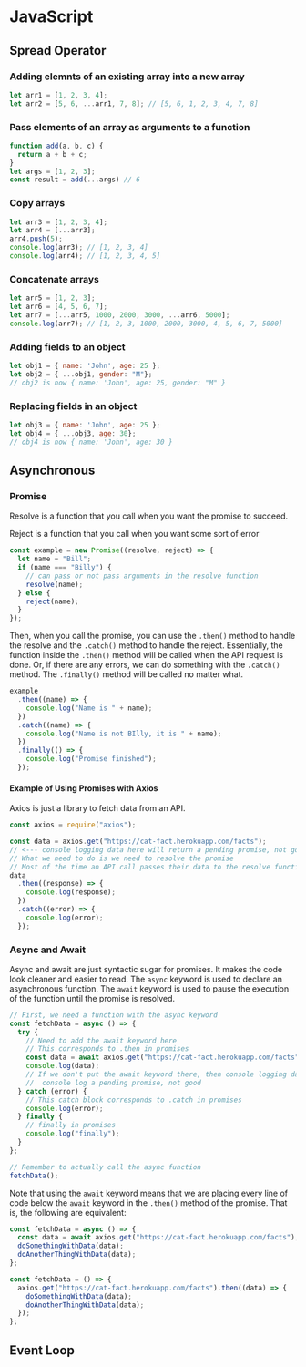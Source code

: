 # JavaScript
## Spread Operator
### Adding elemnts of an existing array into a new array
```javascript
let arr1 = [1, 2, 3, 4];
let arr2 = [5, 6, ...arr1, 7, 8]; // [5, 6, 1, 2, 3, 4, 7, 8]
```
### Pass elements of an array as arguments to a function
```javascript
function add(a, b, c) {
  return a + b + c;
}
let args = [1, 2, 3];
const result = add(...args) // 6
```
### Copy arrays
```javascript
let arr3 = [1, 2, 3, 4];
let arr4 = [...arr3];
arr4.push(5);
console.log(arr3); // [1, 2, 3, 4]
console.log(arr4); // [1, 2, 3, 4, 5]
```
### Concatenate arrays
```javascript
let arr5 = [1, 2, 3];
let arr6 = [4, 5, 6, 7];
let arr7 = [...arr5, 1000, 2000, 3000, ...arr6, 5000];
console.log(arr7); // [1, 2, 3, 1000, 2000, 3000, 4, 5, 6, 7, 5000]
```
### Adding fields to an object
```javascript
let obj1 = { name: 'John', age: 25 };
let obj2 = { ...obj1, gender: "M"};
// obj2 is now { name: 'John', age: 25, gender: "M" }
```
### Replacing fields in an object
```javascript
let obj3 = { name: 'John', age: 25 };
let obj4 = { ...obj3, age: 30};
// obj4 is now { name: 'John', age: 30 }
```

## Asynchronous
### Promise
Resolve is a function that you call when you want the promise to succeed.

Reject is a function that you call when you want some sort of error
```javascript
const example = new Promise((resolve, reject) => {
  let name = "Bill";
  if (name === "Billy") {
    // can pass or not pass arguments in the resolve function
    resolve(name);
  } else {
    reject(name);
  }
});
```
Then, when you call the promise, you can use the `.then()` method to handle the resolve and the `.catch()` method to handle the reject. Essentially, the function inside the `.then()` method will be called when the API request is done. Or, if there are any errors, we can do something with the `.catch()` method. The `.finally()` method will be called no matter what.
```javascript
example
  .then((name) => {
    console.log("Name is " + name);
  })
  .catch((name) => {
    console.log("Name is not BIlly, it is " + name);
  })
  .finally(() => {
    console.log("Promise finished");
  });
```
#### Example of Using Promises with Axios
Axios is just a library to fetch data from an API.
```javascript
const axios = require("axios");

const data = axios.get("https://cat-fact.herokuapp.com/facts");
// <--- console logging data here will return a pending promise, not good
// What we need to do is we need to resolve the promise
// Most of the time an API call passes their data to the resolve function
data
  .then((response) => {
    console.log(response);
  })
  .catch((error) => {
    console.log(error);
  });
```
### Async and Await
Async and await are just syntactic sugar for promises. It makes the code look cleaner and easier to read. The `async` keyword is used to declare an asynchronous function. The `await` keyword is used to pause the execution of the function until the promise is resolved.
```javascript
// First, we need a function with the async keyword
const fetchData = async () => {
  try {
    // Need to add the await keyword here
    // This corresponds to .then in promises
    const data = await axios.get("https://cat-fact.herokuapp.com/facts");
    console.log(data);
    // If we don't put the await keyword there, then console logging data will just
    //  console log a pending promise, not good
  } catch (error) {
    // This catch block corresponds to .catch in promises
    console.log(error);
  } finally {
    // finally in promises
    console.log("finally");
  }
};

// Remember to actually call the async function
fetchData();
```
Note that using the `await` keyword means that we are placing every line of code below the `await` keyword in the `.then()` method of the promise. That is, the following are equivalent:
```javascript
const fetchData = async () => {
  const data = await axios.get("https://cat-fact.herokuapp.com/facts");
  doSomethingWithData(data);
  doAnotherThingWithData(data);
};
```
```javascript
const fetchData = () => {
  axios.get("https://cat-fact.herokuapp.com/facts").then((data) => {
    doSomethingWithData(data);
    doAnotherThingWithData(data);
  });
};
```

## Event Loop